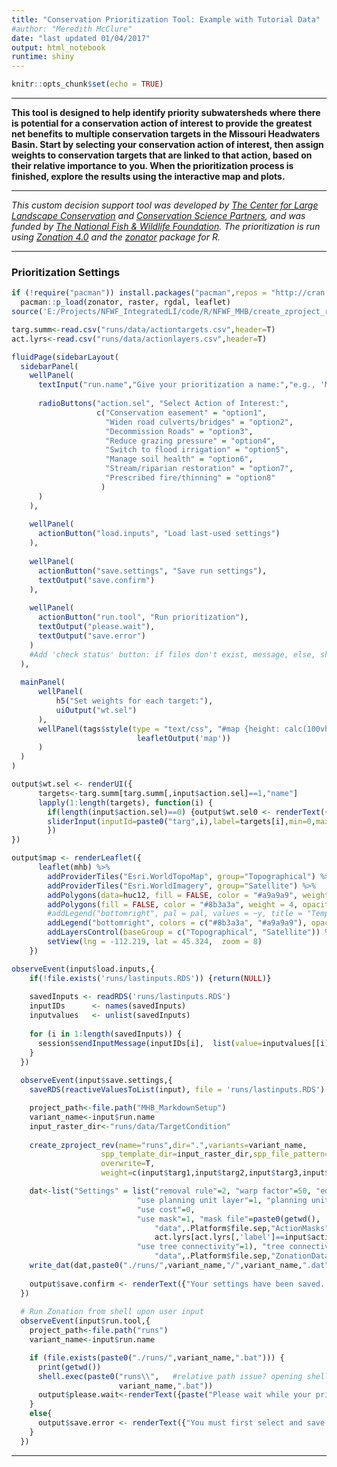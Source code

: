 ```yaml
---
title: "Conservation Prioritization Tool: Example with Tutorial Data"
#author: "Meredith McClure"
date: "last updated 01/04/2017"
output: html_notebook
runtime: shiny
---
```


```r
knitr::opts_chunk$set(echo = TRUE)
```

***
**This tool is designed to help identify priority subwatersheds where there is potential for a conservation action of interest to provide the greatest net benefits to multiple conservation targets in the Missouri Headwaters Basin. 
Start by selecting your conservation action of interest, then assign weights to conservation targets that are linked to that action, based on their relative importance to you. When the prioritization process is finished, explore the results using the interactive map and plots.**

***
*This custom decision support tool was developed by [The Center for Large Landscape Conservation](http://www.largelandscapes.org) and [Conservation Science Partners](http://www.csp-inc.org), and was funded by [The National Fish & Wildlife Foundation](http://www.nfwf.org). The prioritization is run using [Zonation 4.0](https://www.helsinki.fi/en/researchgroups/metapopulation-research-centre/software#section-14300) and the [zonator](https://github.com/cbig/zonator) package for R.*

***

### Prioritization Settings

```r
if (!require("pacman")) install.packages("pacman",repos = "http://cran.us.r-project.org")
  pacman::p_load(zonator, raster, rgdal, leaflet)
source('E:/Projects/NFWF_IntegratedLI/code/R/NFWF_MHB/create_zproject_rev.R')  
```

```r
targ.summ<-read.csv("runs/data/actiontargets.csv",header=T)
act.lyrs<-read.csv("runs/data/actionlayers.csv",header=T)
```

```r
fluidPage(sidebarLayout(
  sidebarPanel(
    wellPanel(
      textInput("run.name","Give your prioritization a name:","e.g., 'MyAction_Run1'"),
  
      radioButtons("action.sel", "Select Action of Interest:",
                   c("Conservation easement" = "option1",
                     "Widen road culverts/bridges" = "option2",
                     "Decommission Roads" = "option3",
                     "Reduce grazing pressure" = "option4",
                     "Switch to flood irrigation" = "option5",
                     "Manage soil health" = "option6",
                     "Stream/riparian restoration" = "option7",
                     "Prescribed fire/thinning" = "option8"
                    )
      )
    ),
  
    wellPanel(
      actionButton("load.inputs", "Load last-used settings") 
    ),
    
    wellPanel(
      actionButton("save.settings", "Save run settings"),
      textOutput("save.confirm")
    ),
  
    wellPanel(
      actionButton("run.tool", "Run prioritization"),
      textOutput("please.wait"),
      textOutput("save.error")
    )
    #Add 'check status' button: if files don't exist, message, else, show maps/plots
  ),
  
  mainPanel(
      wellPanel(
          h5("Set weights for each target:"),
          uiOutput("wt.sel")
      ),
      wellPanel(tags$style(type = "text/css", "#map {height: calc(100vh - 80px) !important;}"),
                            leafletOutput('map'))
      )
  )
)

output$wt.sel <- renderUI({
      targets<-targ.summ[targ.summ[,input$action.sel]==1,"name"]
      lapply(1:length(targets), function(i) {
        if(length(input$action.sel)==0) {output$wt.sel0 <- renderText({" "})} else {
        sliderInput(inputId=paste0("targ",i),label=targets[i],min=0,max=1,value=0,step=0.1)}
        })
})

output$map <- renderLeaflet({
      leaflet(mhb) %>%
        addProviderTiles("Esri.WorldTopoMap", group="Topographical") %>%
        addProviderTiles("Esri.WorldImagery", group="Satellite") %>%
        addPolygons(data=huc12, fill = FALSE, color = "#a9a9a9", weight = 1, opacity = 0.8) %>%
        addPolygons(fill = FALSE, color = "#8b3a3a", weight = 4, opacity = 0.8) %>%
        #addLegend("bottomright", pal = pal, values = ~y, title = "Temp C" , opacity = 0.9) %>%
        addLegend("bottomright", colors = c("#8b3a3a", "#a9a9a9"), opacity = 0.8, labels = c("Missouri Headwaters Basin", "HUC12 units")) %>%
        addLayersControl(baseGroup = c("Topographical", "Satellite")) %>%
        setView(lng = -112.219, lat = 45.324,  zoom = 8)  
    })

observeEvent(input$load.inputs,{   
    if(!file.exists('runs/lastinputs.RDS')) {return(NULL)}
    
    savedInputs <- readRDS('runs/lastinputs.RDS')
    inputIDs      <- names(savedInputs) 
    inputvalues   <- unlist(savedInputs) 
    
    for (i in 1:length(savedInputs)) { 
      session$sendInputMessage(inputIDs[i],  list(value=inputvalues[[i]]) )
    }
  })
  
  observeEvent(input$save.settings,{ 
    saveRDS(reactiveValuesToList(input), file = 'runs/lastinputs.RDS')

    project_path<-file.path("MHB_MarkdownSetup")
    variant_name<-input$run.name
    input_raster_dir<-"runs/data/TargetCondition"
    
    create_zproject_rev(name="runs",dir=".",variants=variant_name,
                    spp_template_dir=input_raster_dir,spp_file_pattern="*.tif",   
                    overwrite=T,
                    weight=c(input$targ1,input$targ2,input$targ3,input$targ4))

    dat<-list("Settings" = list("removal rule"=2, "warp factor"=50, "edge removal"=1, 
                            "use planning unit layer"=1, "planning unit layer file"=paste0(getwd(), .Platform$file.sep,                                                   "data",.Platform$file.sep,"ZonationData",.Platform$file.sep,"huc12.tif"),
                            "use cost"=0, 
                            "use mask"=1, "mask file"=paste0(getwd(), .Platform$file.sep,
                                "data",.Platform$file.sep,"ActionMasks",.Platform$file.sep,
                                act.lyrs[act.lyrs[,'label']==input$action.sel,"masklyr"]),
                            "use tree connectivity"=1), "tree connectivity file"=paste0(getwd(), .Platform$file.sep,
                                "data",.Platform$file.sep,"ZonationData",.Platform$file.sep,"MHB_tree_file.txt"))
    write_dat(dat,paste0("./runs/",variant_name,"/",variant_name,".dat"),overwrite=T)
    
    output$save.confirm <- renderText({"Your settings have been saved. Now run it!"})
  })  
  
  # Run Zonation from shell upon user input
  observeEvent(input$run.tool,{
    project_path<-file.path("runs")
    variant_name<-input$run.name

    if (file.exists(paste0("./runs/",variant_name,".bat"))) {
      print(getwd())
      shell.exec(paste0("runs\\",   #relative path issue? opening shell then not finding file?
                        variant_name,".bat"))
      output$please.wait<-renderText({paste("Please wait while your prioritization is run. Your results will appear below and will be saved to 'runs/",input$run.name,"'.",sep="")})
    }
    else{
      output$save.error <- renderText({"You must first select and save your run settings"})
    }
  })
```

***




